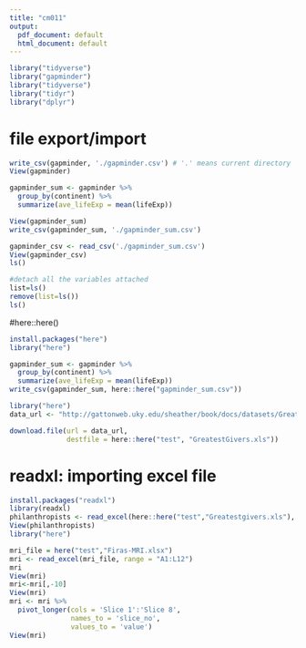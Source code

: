 ```yaml
---
title: "cm011"
output:
  pdf_document: default
  html_document: default
---
```


```r
library("tidyverse")
library("gapminder")
library("tidyverse")
library("tidyr")
library("dplyr")
```

# file export/import
```r
write_csv(gapminder, './gapminder.csv') # '.' means current directory
View(gapminder)

gapminder_sum <- gapminder %>%
  group_by(continent) %>%
  summarize(ave_lifeExp = mean(lifeExp))

View(gapminder_sum)
write_csv(gapminder_sum, './gapminder_sum.csv')

gapminder_csv <- read_csv('./gapminder_sum.csv') 
View(gapminder_csv)
ls()

#detach all the variables attached
list=ls()
remove(list=ls())
ls()

```

#here::here()
```r
install.packages("here")
library("here")

gapminder_sum <- gapminder %>%
  group_by(continent) %>%
  summarize(ave_lifeExp = mean(lifeExp))
write_csv(gapminder_sum, here::here("gapminder_sum.csv"))

library("here")
data_url <- "http://gattonweb.uky.edu/sheather/book/docs/datasets/GreatestGivers.xls"

download.file(url = data_url,
              destfile = here::here("test", "GreatestGivers.xls"))


```

# readxl: importing excel file
```r
install.packages("readxl")
library(readxl)
philanthropists <- read_excel(here::here("test","Greatestgivers.xls"), trim_ws = TRUE)
View(philanthropists)
library("here")

mri_file = here("test","Firas-MRI.xlsx")
mri <- read_excel(mri_file, range = "A1:L12")
mri
View(mri)
mri<-mri[,-10]
View(mri)
mri <- mri %>%
  pivot_longer(cols = 'Slice 1':'Slice 8',
               names_to = 'slice_no',
               values_to = 'value')
View(mri)
```


